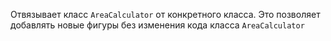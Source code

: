 Отвязывает класс `AreaCalculator` от конкретного класса. Это позволяет добавлять новые фигуры без изменения кода класса `AreaCalculator`
